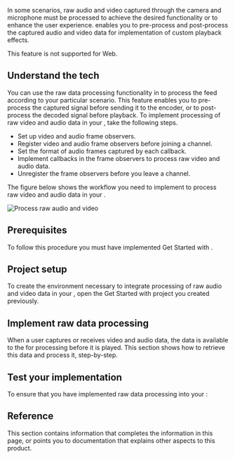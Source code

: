 


In some scenarios, raw audio and video captured through the camera and microphone must be processed to achieve the desired functionality or to enhance the user experience. <Vpd k="SDK" /> enables you to pre-process and post-process the captured audio and video data for implementation of custom playback effects.

<PlatformWrapper platform="web">
This feature is not supported for Web.
</PlatformWrapper>
<PlatformWrapper notAllowed="web">

## Understand the tech

You can use the raw data processing functionality in <Vg k="VSDK" /> to process the feed according to your particular scenario. This feature enables you to pre-process the captured signal before sending it to the encoder, or to post-process the decoded signal before playback. To implement processing of raw video and audio data in your <Vpl k="CLIENT" />, take the following steps.

- Set up video and audio frame observers.
- Register video and audio frame observers before joining a channel.
- Set the format of audio frames captured by each callback.
- Implement callbacks in the frame observers to process raw video and audio data. 
- Unregister the frame observers before you leave a channel.

The figure below shows the workflow you need to implement to process raw video and audio data in your <Vpl k="CLIENT" />.

![Process raw audio and video](/images/video-sdk/process-raw-video-audio.png)

## Prerequisites

To follow this procedure you must have implemented <Link to="../get-started/get-started-sdk">Get Started with <Vpd k="NAME"/></Link>.

## Project setup

To create the environment necessary to integrate processing of raw audio and video data in your <Vpl k="CLIENT" />, open the <Link to="../get-started/get-started-sdk?platform={{platform.PATH}}">Get Started with <Vpd k="NAME"/></Link> project you created previously.

## Implement raw data processing

When a user captures or receives video and audio data, the data is available to the <Vpl k="CLIENT" /> for processing before it is played. This section shows how to retrieve this data and process it, step-by-step.

<ProjectImplement/>

## Test your implementation

To ensure that you have implemented raw data processing into your <Vpl k="CLIENT" />:

<ProjectTest/>


## Reference

This section contains information that completes the information in this page, or points you to documentation that explains other aspects to this product.

<Reference/>
</PlatformWrapper>